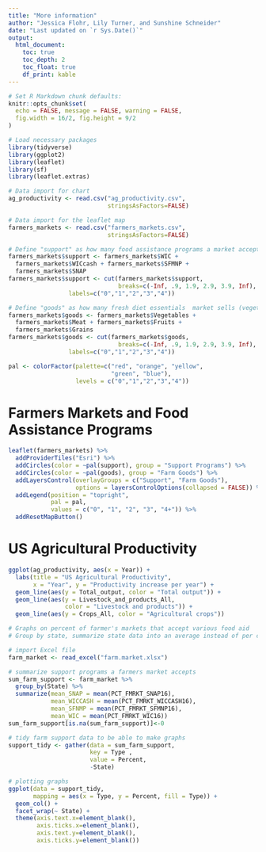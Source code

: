```yaml
---
title: "More information"
author: "Jessica Flohr, Lily Turner, and Sunshine Schneider"
date: "Last updated on `r Sys.Date()`"
output:
  html_document:
    toc: true
    toc_depth: 2
    toc_float: true
    df_print: kable
---
```


```r
# Set R Markdown chunk defaults:
knitr::opts_chunk$set(
  echo = FALSE, message = FALSE, warning = FALSE, 
  fig.width = 16/2, fig.height = 9/2
)
```

<!--
Comments in HTML are like this! 
-->

```r
# Load necessary packages
library(tidyverse)
library(ggplot2)
library(leaflet)
library(sf)
library(leaflet.extras)

# Data import for chart
ag_productivity <- read.csv("ag_productivity.csv",
                            stringsAsFactors=FALSE)

# Data import for the leaflet map
farmers_markets <- read.csv("farmers_markets.csv",
                            stringsAsFactors=FALSE)

# Define "support" as how many food assistance programs a market accepts as payment
farmers_markets$support <- farmers_markets$WIC +
  farmers_markets$WICcash + farmers_markets$SFMNP +
  farmers_markets$SNAP
farmers_markets$support <- cut(farmers_markets$support, 
                               breaks=c(-Inf, .9, 1.9, 2.9, 3.9, Inf), 
                 labels=c("0","1","2","3","4"))

# Define "goods" as how many fresh diet essentials  market sells (vegetables, meat, fruits, and grains)
farmers_markets$goods <- farmers_markets$Vegetables +
  farmers_markets$Meat + farmers_markets$Fruits +
  farmers_markets$Grains
farmers_markets$goods <- cut(farmers_markets$goods, 
                               breaks=c(-Inf, .9, 1.9, 2.9, 3.9, Inf), 
                 labels=c("0","1","2","3","4"))

pal <- colorFactor(palette=c("red", "orange", "yellow",
                             "green", "blue"),
                   levels = c("0","1","2","3","4"))

```

# Farmers Markets and Food Assistance Programs

```r
leaflet(farmers_markets) %>% 
  addProviderTiles("Esri") %>% 
  addCircles(color = ~pal(support), group = "Support Programs") %>%
  addCircles(color = ~pal(goods), group = "Farm Goods") %>%
  addLayersControl(overlayGroups = c("Support", "Farm Goods"),
                   options = layersControlOptions(collapsed = FALSE)) %>%
  addLegend(position = "topright",
            pal = pal,
            values = c("0", "1", "2", "3", "4+")) %>%
  addResetMapButton()
```

# US Agricultural Productivity

```r
ggplot(ag_productivity, aes(x = Year)) +
  labs(title = "US Agricultural Productivity", 
       x = "Year", y = "Productivity increase per year") +
  geom_line(aes(y = Total_output, color = "Total output")) +
  geom_line(aes(y = Livestock_and_products_All, 
                color = "Livestock and products")) +
  geom_line(aes(y = Crops_All, color = "Agricultural crops"))

```
```r
# Graphs on percent of farmer's markets that accept various food aid
# Group by state, summarize state data into an average instead of per county

# import Excel file
farm_market <- read_excel("farm.market.xlsx")

# summarize support programs a farmers market accepts
sum_farm_support <- farm_market %>% 
  group_by(State) %>% 
  summarize(mean_SNAP = mean(PCT_FMRKT_SNAP16), 
            mean_WICCASH = mean(PCT_FMRKT_WICCASH16), 
            mean_SFNMP = mean(PCT_FMRKT_SFMNP16), 
            mean_WIC = mean(PCT_FMRKT_WIC16))
sum_farm_support[is.na(sum_farm_support)]<-0

# tidy farm support data to be able to make graphs
support_tidy <- gather(data = sum_farm_support, 
                       key = Type ,
                       value = Percent,
                       -State) 

# plotting graphs
ggplot(data = support_tidy,
       mapping = aes(x = Type, y = Percent, fill = Type)) +
  geom_col() +
  facet_wrap(~ State) +
  theme(axis.text.x=element_blank(),
        axis.ticks.x=element_blank(),
        axis.text.y=element_blank(),
        axis.ticks.y=element_blank())
```

